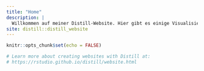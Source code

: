 ```yaml
---
title: "Home"
description: |
  Willkommen auf meiner Distill-Website. Hier gibt es einige Visualisierungen, die im Laufe des Seminars "Informationsvisualisierung und Sprache" entstanden sind. Viel Spaß!
site: distill::distill_website
---
```


```r
knitr::opts_chunk$set(echo = FALSE)

# Learn more about creating websites with Distill at:
# https://rstudio.github.io/distill/website.html

```
